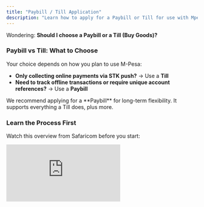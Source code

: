 ```yaml
---
title: "Paybill / Till Application"
description: "Learn how to apply for a Paybill or Till for use with MpesaFlow."
---
```


Wondering: **Should I choose a Paybill or a Till (Buy Goods)?**

### Paybill vs Till: What to Choose

Your choice depends on how you plan to use M-Pesa:

- **Only collecting online payments via STK push?** → Use a **Till**
- **Need to track offline transactions or require unique account references?** → Use a **Paybill**

<Tip>
  We recommend applying for a **Paybill** for long-term flexibility. It supports everything a Till does, plus more.
</Tip>

### Learn the Process First

Watch this overview from Safaricom before you start:

<iframe className="w-full aspect-video rounded-xl mt-4" src="https://www.youtube.com/embed/vR2nkgSWwmo" title="Safaricom Paybill Application" frameBorder="0" allow="accelerometer; autoplay; clipboard-write; encrypted-media; gyroscope; picture-in-picture" allowFullScreen />

## Requirements

Prepare these documents:

- [Paybill Application Form](https://assets.mpesaflow.com/daraja/paybill-form.pdf)
- [Tariff Guide](https://assets.mpesaflow.com/daraja/tariff-guide.pdf)
- [Account Opening Form](https://assets.mpesaflow.com/daraja/account-opening-form.pdf)
- [Admin Account Creation Form](https://assets.mpesaflow.com/daraja/admin-account-creation-form.pdf)
- [Administrator Letter (Sample)](https://assets.mpesaflow.com/daraja/administrator-letter-sample.pdf)
- Bank letter or canceled cheque
- KRA PIN Certificate
- Copy of ID/Passport

**Stamp all documents.** Sign or stamp your bank letter.

<Note>
  Personal Till and Paybill accounts cannot be used for M-Pesa API integrations.
</Note>

## How to Apply

Choose one of these methods:

### Option 1: Business Portal (Recommended)

<Steps>
  <Step title="Visit the M-PESA Business Portal">
    Go to [MPESA Business Portal](https://m-pesaforbusiness.co.ke/).
  </Step>
  <Step title="Create Account or Log In">
    Create an account or log in with existing credentials.
  </Step>
  <Step title="Upload Required Documents">
    Upload all documents in PDF format. Ensure you've stamped and signed everything properly.
  </Step>
  <Step title="Submit and Wait">
    Submit your application. Safaricom processes applications within **72 hours**.
    No response in 24 hours? Check your documents and reapply.
  </Step>
</Steps>

### Option 2: Email Application

<Steps>
  <Step title="Compile Documents">
    Scan all required documents into a **single PDF** file.
  </Step>
  <Step title="Send Email">
    Email: [M-PESABusiness@safaricom.co.ke](mailto:M-PESABusiness@safaricom.co.ke)\
    CC: [paybill@safaricom.co.ke](mailto:paybill@safaricom.co.ke)\
    Subject: **Paybill or Till Application**\
    Include your contact information in the email body.
  </Step>
  <Step title="Attach and Send">
    Attach your PDF document and send. Double-check that all documents are complete and properly filled.
  </Step>
  <Step title="Wait for Response">
    Expect a response within **72 hours** if all documents are correct.
    No response in 24 hours? Verify your application and resend.
  </Step>
</Steps>